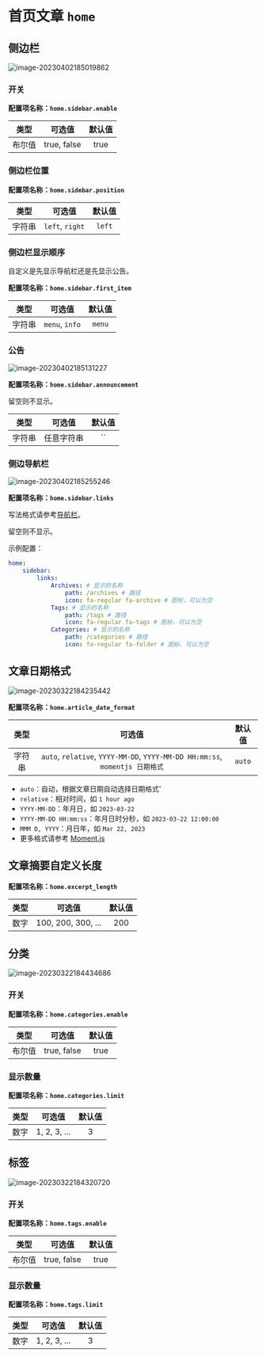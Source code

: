 # 首页文章 `home`

## 侧边栏

![image-20230402185019862](https://evan.beee.top/img/2023/04/02/981d9ca505c33f6f647ee73b9f266ae9.png)

### 开关

**配置项名称：`home.sidebar.enable`**

|  类型  |   可选值    | 默认值 |
| :----: | :---------: | :----: |
| 布尔值 | true, false |  true  |

### 侧边栏位置

**配置项名称：`home.sidebar.position`**

|  类型  |     可选值      | 默认值 |
| :----: | :-------------: | :----: |
| 字符串 | `left`, `right` | `left` |

### 侧边栏显示顺序

自定义是先显示导航栏还是先显示公告。

**配置项名称：`home.sidebar.first_item`**

|  类型  |     可选值     | 默认值 |
| :----: | :------------: | :----: |
| 字符串 | `menu`, `info` | `menu` |

### 公告

![image-20230402185131227](https://evan.beee.top/img/2023/04/02/1c214b39f2ce3a4d26a00890838390c7.png)

**配置项名称：`home.sidebar.announcement`**

留空则不显示。

|  类型  |   可选值   | 默认值 |
| :----: | :--------: | :----: |
| 字符串 | 任意字符串 |   ``   |

### 侧边导航栏

![image-20230402185255246](https://evan.beee.top/img/2023/04/02/95015c73351b63aa647da7ffebd4b32d.png)

**配置项名称：`home.sidebar.links`**

写法格式请参考[导航栏](/home/navbar)。

留空则不显示。

示例配置：

```yaml
home:
    sidebar:
        links:
            Archives: # 显示的名称
                path: /archives # 路径
                icon: fa-regular fa-archive # 图标，可以为空
            Tags: # 显示的名称
                path: /tags # 路径
                icon: fa-regular fa-tags # 图标，可以为空
            Categories: # 显示的名称
                path: /categories # 路径
                icon: fa-regular fa-folder # 图标，可以为空
```

## 文章日期格式

![image-20230322184235442](https://evan.beee.top/img/2023/03/22/6e5dd768ca4967820c295ed4819eae2c.png)

**配置项名称：`home.article_date_format`**

|  类型  |                                    可选值                                    | 默认值 |
| :----: | :--------------------------------------------------------------------------: | :----: |
| 字符串 | `auto`, `relative`, `YYYY-MM-DD`, `YYYY-MM-DD HH:mm:ss`, `momentjs 日期格式` | `auto` |

-   `auto`：自动，根据文章日期自动选择日期格式'
-   `relative`：相对时间，如 `1 hour ago`
-   `YYYY-MM-DD`：年月日，如 `2023-03-22`
-   `YYYY-MM-DD HH:mm:ss`：年月日时分秒，如 `2023-03-22 12:00:00`
-   `MMM D, YYYY`：月日年，如 `Mar 22, 2023`
-   更多格式请参考 [Moment.js](momentjs.com/docs/#/displaying/format/)

## 文章摘要自定义长度

**配置项名称：`home.excerpt_length`**

| 类型 |       可选值       | 默认值 |
| :--: | :----------------: | :----: |
| 数字 | 100, 200, 300, ... |  200   |

## 分类

![image-20230322184434686](https://evan.beee.top/img/2023/03/22/1374fdcb46ddfa5a5aa1fc172d8ba40f.png)

### 开关

**配置项名称：`home.categories.enable`**

|  类型  |   可选值    | 默认值 |
| :----: | :---------: | :----: |
| 布尔值 | true, false |  true  |

### 显示数量

**配置项名称：`home.categories.limit`**

| 类型 |    可选值    | 默认值 |
| :--: | :----------: | :----: |
| 数字 | 1, 2, 3, ... |   3    |

## 标签

![image-20230322184320720](https://evan.beee.top/img/2023/03/22/28e485beefdc3b843832d435b61848b0.png)

### 开关

**配置项名称：`home.tags.enable`**

|  类型  |   可选值    | 默认值 |
| :----: | :---------: | :----: |
| 布尔值 | true, false |  true  |

### 显示数量

**配置项名称：`home.tags.limit`**

| 类型 |    可选值    | 默认值 |
| :--: | :----------: | :----: |
| 数字 | 1, 2, 3, ... |   3    |
